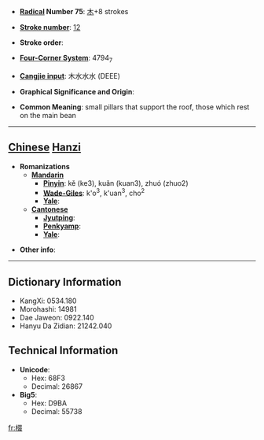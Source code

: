 * '''[[Wiktionary:Chinese radical index| Radical]] Number 75''': [[Wiktionary:Chinese radical index 木|木]]+8 strokes

* '''[[Wiktionary:Chinese total strokes index|Stroke number]]''': [[Wiktionary:Chinese total strokes index 12|12]]

* '''Stroke order''': 

* '''[[Wiktionary:Chinese four corner index|Four-Corner System]]''': 4794<sub>7</sub>

* '''[[Wiktionary:Chinese Cangjie index|Cangjie input]]''': 木水水水 (DEEE)

* '''Graphical Significance and Origin''': 

* '''Common Meaning''': small pillars that support the roof, those which rest on the main bean

----

== [[Chinese]] [[Hanzi]] ==

* '''Romanizations'''
** '''[[Mandarin]]'''
*** '''[[Pinyin]]''': kě (ke3), kuǎn (kuan3), zhuó (zhuo2)
*** '''[[Wade-Giles]]''': k'o<sup>3</sup>, k'uan<sup>3</sup>, cho<sup>2</sup>
*** '''[[Yale]]''': 
** '''[[Cantonese]]'''
*** '''[[Jyutping]]''':
*** '''[[Penkyamp]]''': 
*** '''[[Yale]]''': 

* '''Other info''': 

----

== Dictionary Information ==

* KangXi: 0534.180
* Morohashi: 14981
* Dae Jaweon: 0922.140
* Hanyu Da Zidian: 21242.040

== Technical Information ==

* '''Unicode''':
** Hex: 68F3
** Decimal: 26867
* '''Big5''':
** Hex: D9BA
** Decimal: 55738

[[fr:棳]]
